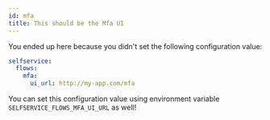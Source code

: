 ```yaml
---
id: mfa
title: This should be the Mfa UI
---
```


You ended up here because you didn't set the following configuration value:

```yaml title="path/to/kratos/config.yml
selfservice:
  flows:
    mfa:
      ui_url: http://my-app.com/mfa
```

You can set this configuration value using environment variable
`SELFSERVICE_FLOWS_MFA_UI_URL` as well!
